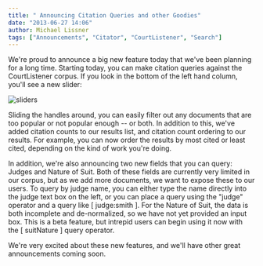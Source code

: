 ```yaml
---
title: " Announcing Citation Queries and other Goodies"
date: "2013-06-27 14:06"
author: Michael Lissner
tags: ["Announcements", "Citator", "CourtListener", "Search"]
---
```


We're proud to announce a big new feature today that we've been planning
for a long time. Starting today, you can make citation queries against
the CourtListener corpus. If you look in the bottom of the left hand
column, you'll see a new slider:

![sliders](/images/sliders.png)

Sliding the handles around, you can easily filter out any documents that
are too popular or not popular enough -- or both. In addition to this,
we've added citation counts to our results list, and citation count
ordering to our results. For example, you can now order the results by
most cited or least cited, depending on the kind of work you're doing.

In addition, we're also announcing two new fields that you can query:
Judges and Nature of Suit. Both of these fields are currently very
limited in our corpus, but as we add more documents, we want to expose
these to our users. To query by judge name, you can either type the name
directly into the judge text box on the left, or you can place a query
using the "judge" operator and a query like [ judge:smith ]. For the
Nature of Suit, the data is both incomplete and de-normalized, so we
have not yet provided an input box. This is a beta feature, but intrepid
users can begin using it now with the [ suitNature ] query operator.

We're very excited about these new features, and we'll have other great
announcements coming soon.


